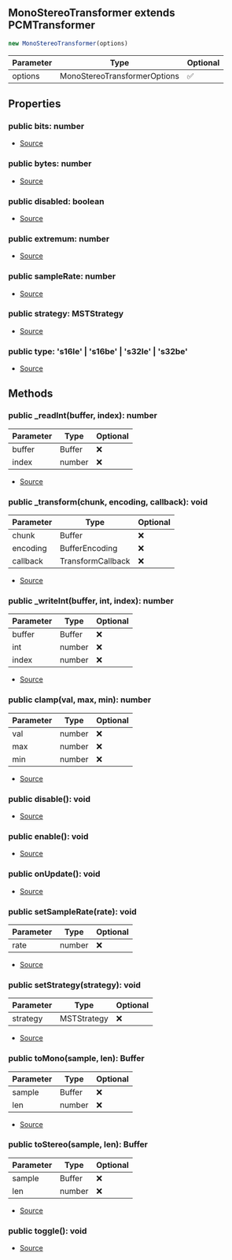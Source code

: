 ## MonoStereoTransformer extends PCMTransformer


```typescript
new MonoStereoTransformer(options)
```
| Parameter | Type | Optional |
| ----------- | ----------- | ----------- |
| options | MonoStereoTransformerOptions | ✅ |


## Properties
### public bits: number
- [Source](https://github.com/Androz2091/discord-player/blob/451214b/packages/equalizer/src/utils/PCMTransformer.ts#L13)
### public bytes: number
- [Source](https://github.com/Androz2091/discord-player/blob/451214b/packages/equalizer/src/utils/PCMTransformer.ts#L14)
### public disabled: boolean
- [Source](https://github.com/Androz2091/discord-player/blob/451214b/packages/equalizer/src/utils/PCMTransformer.ts#L16)
### public extremum: number
- [Source](https://github.com/Androz2091/discord-player/blob/451214b/packages/equalizer/src/utils/PCMTransformer.ts#L15)
### public sampleRate: number
- [Source](https://github.com/Androz2091/discord-player/blob/451214b/packages/equalizer/src/utils/PCMTransformer.ts#L17)
### public strategy: MSTStrategy
- [Source](https://github.com/Androz2091/discord-player/blob/451214b/packages/equalizer/src/audio/MonoStereoTransformer.ts#L16)
### public type: 's16le' \| 's16be' \| 's32le' \| 's32be'
- [Source](https://github.com/Androz2091/discord-player/blob/451214b/packages/equalizer/src/utils/PCMTransformer.ts#L12)

## Methods
### public _readInt(buffer, index): number
| Parameter | Type | Optional |
| ----------- | ----------- | ----------- |
| buffer | Buffer | ❌ |
| index | number | ❌ |


- [Source](https://github.com/Androz2091/discord-player/blob/451214b/packages/equalizer/src/utils/PCMTransformer.ts#L62)
### public _transform(chunk, encoding, callback): void
| Parameter | Type | Optional |
| ----------- | ----------- | ----------- |
| chunk | Buffer | ❌ |
| encoding | BufferEncoding | ❌ |
| callback | TransformCallback | ❌ |


- [Source](https://github.com/Androz2091/discord-player/blob/451214b/packages/equalizer/src/audio/MonoStereoTransformer.ts#L31)
### public _writeInt(buffer, int, index): number
| Parameter | Type | Optional |
| ----------- | ----------- | ----------- |
| buffer | Buffer | ❌ |
| int | number | ❌ |
| index | number | ❌ |


- [Source](https://github.com/Androz2091/discord-player/blob/451214b/packages/equalizer/src/utils/PCMTransformer.ts#L67)
### public clamp(val, max, min): number
| Parameter | Type | Optional |
| ----------- | ----------- | ----------- |
| val | number | ❌ |
| max | number | ❌ |
| min | number | ❌ |


- [Source](https://github.com/Androz2091/discord-player/blob/451214b/packages/equalizer/src/utils/PCMTransformer.ts#L72)
### public disable(): void
- [Source](https://github.com/Androz2091/discord-player/blob/451214b/packages/equalizer/src/utils/PCMTransformer.ts#L50)
### public enable(): void
- [Source](https://github.com/Androz2091/discord-player/blob/451214b/packages/equalizer/src/utils/PCMTransformer.ts#L54)
### public onUpdate(): void
- [Source](https://github.com/Androz2091/discord-player/blob/451214b/packages/equalizer/src/utils/PCMTransformer.ts#L18)
### public setSampleRate(rate): void
| Parameter | Type | Optional |
| ----------- | ----------- | ----------- |
| rate | number | ❌ |


- [Source](https://github.com/Androz2091/discord-player/blob/451214b/packages/equalizer/src/utils/PCMTransformer.ts#L76)
### public setStrategy(strategy): void
| Parameter | Type | Optional |
| ----------- | ----------- | ----------- |
| strategy | MSTStrategy | ❌ |


- [Source](https://github.com/Androz2091/discord-player/blob/451214b/packages/equalizer/src/audio/MonoStereoTransformer.ts#L27)
### public toMono(sample, len): Buffer
| Parameter | Type | Optional |
| ----------- | ----------- | ----------- |
| sample | Buffer | ❌ |
| len | number | ❌ |


- [Source](https://github.com/Androz2091/discord-player/blob/451214b/packages/equalizer/src/audio/MonoStereoTransformer.ts#L62)
### public toStereo(sample, len): Buffer
| Parameter | Type | Optional |
| ----------- | ----------- | ----------- |
| sample | Buffer | ❌ |
| len | number | ❌ |


- [Source](https://github.com/Androz2091/discord-player/blob/451214b/packages/equalizer/src/audio/MonoStereoTransformer.ts#L48)
### public toggle(): void
- [Source](https://github.com/Androz2091/discord-player/blob/451214b/packages/equalizer/src/utils/PCMTransformer.ts#L58)
